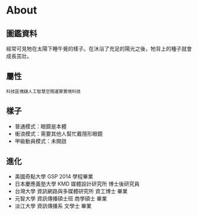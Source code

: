 # About

## 圖鑑資料

經常可見牠在太陽下睡午覺的樣子。在沐浴了充足的陽光之後，牠背上的種子就會成長茁壯。

## 屬性
<tag>```科技```</tag><tag>```區塊鏈```</tag><tag>```人工智慧```</tag><tag>```空間運算```</tag><tag>```實境科技```</tag>

## 樣子
- 普通模式：眼鏡是本體
- 衝浪模式：需要其他人幫忙戴隱形眼鏡
- 甲級動員模式：未開啟

## 進化
- 美國奇點大學 GSP 2014 學程畢業
- 日本慶應義塾大學 KMD 媒體設計研究所 博士後研究員
- 台灣大學 資訊網路與多媒體研究所 資工博士 畢業
- 元智大學 資訊傳播碩士班 商學碩士 畢業
- 淡江大學 資訊傳播系 文學士 畢業